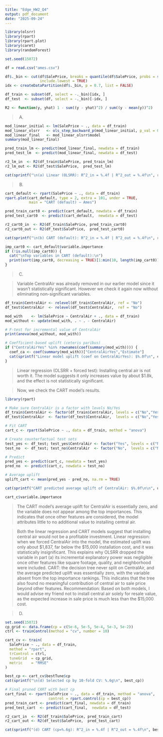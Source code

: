 ```yaml
---
title: "Edge_HW2_Q4"
output: pdf_document
date: "2025-09-24"
---
```


```r
library(olsrr)
library(rpart)
library(rpart.plot)
library(caret)
library(randomForest)

set.seed(15072)

df = read.csv("ames.csv")

df$._bin <- cut(df$SalePrice, breaks = quantile(df$SalePrice, probs = seq(0,1,0.1), na.rm = TRUE),
                include.lowest = TRUE)
idx <- createDataPartition(df$._bin, p = 0.7, list = FALSE)

df_train <- subset(df, select = -._bin)[idx, ]
df_test  <- subset(df, select = -._bin)[-idx, ]

R2 <- function(y, yhat) 1 - sum((y - yhat)^2) / sum((y - mean(y))^2)
```

> (A)

```r
mod_linear_initial <- lm(SalePrice ~ ., data = df_train)
mod_linear_olsrr   <- ols_step_backward_p(mod_linear_initial, p_val = 0.05, progress = TRUE)
mod_linear_final   <- mod_linear_olsrr$model
summary(mod_linear_final)

```

```r
pred_train_lm <- predict(mod_linear_final, newdata = df_train)
pred_test_lm  <- predict(mod_linear_final, newdata = df_test)

r2_lm_in  <- R2(df_train$SalePrice, pred_train_lm)
r2_lm_out <- R2(df_test$SalePrice,  pred_test_lm)

cat(sprintf("\n(a) Linear (OLSRR): R^2_in = %.4f | R^2_out = %.4f\n", r2_lm_in, r2_lm_out))

```

> (B)

```r
cart_default <- rpart(SalePrice ~ ., data = df_train)
rpart.plot(cart_default, type = 2, extra = 101, under = TRUE,
           main = "CART (default) — Ames")

pred_train_cart0 <- predict(cart_default, newdata = df_train)
pred_test_cart0  <- predict(cart_default,  newdata = df_test)

r2_cart0_in  <- R2(df_train$SalePrice, pred_train_cart0)
r2_cart0_out <- R2(df_test$SalePrice,  pred_test_cart0)

cat(sprintf("\n(b) CART (default): R^2_in = %.4f | R^2_out = %.4f\n", r2_cart0_in, r2_cart0_out))

```

```r
imp_cart0 <- cart_default$variable.importance
if (!is.null(imp_cart0)) {
  cat("\nTop variables in CART (default):\n")
  print(sort(imp_cart0, decreasing = TRUE)[1:min(10, length(imp_cart0))])
}
```

> (C)

> Variable CentralAir was already removed in our earlier model since it wasn't statistically significant. However we check it again now without eliminating non-significant variables. 

```r

df_train$CentralAir <- relevel(df_train$CentralAir, ref = "No")
df_test$CentralAir  <- relevel(df_test$CentralAir,  ref = "No")

mod_with    <- lm(SalePrice ~ CentralAir + ., data = df_train)
mod_without <- update(mod_with, . ~ . - CentralAir)

# F-test for incremental value of CentralAir
print(anova(mod_without, mod_with))

# Coefficient-based uplift (ceteris paribus)
if ("CentralAirYes" %in% rownames(coef(summary(mod_with)))) {
  coef_ca <- coef(summary(mod_with))["CentralAirYes","Estimate"]
  cat(sprintf("Linear model uplift (coef on CentralAirYes): $%.0f\n", coef_ca))
}

```

> Linear regression (OLSRR + forced test): Installing central air is not worth it. The model suggests it only increases value by about $1.8k, and the effect is not statistically significant.

> Now, we check the CART model's results.

```r
library(rpart)

# Make sure CentralAir is a factor with levels No/Yes
df_train$CentralAir <- factor(df_train$CentralAir, levels = c("No","Yes"))
df_test$CentralAir  <- factor(df_test$CentralAir,  levels = c("No","Yes"))

# Fit CART
cart_c <- rpart(SalePrice ~ ., data = df_train, method = "anova")

# Create counterfactual test sets
test_yes <- df_test; test_yes$CentralAir <- factor("Yes", levels = c("No","Yes"))
test_no  <- df_test; test_no$CentralAir  <- factor("No",  levels = c("No","Yes"))

# Predict
pred_yes <- predict(cart_c, newdata = test_yes)
pred_no  <- predict(cart_c, newdata = test_no)

# Average uplift
uplift_cart <- mean(pred_yes - pred_no, na.rm = TRUE)

cat(sprintf("CART predicted average uplift of CentralAir: $%.0f\n\n", uplift_cart))

cart_c$variable.importance

```
> The CART model’s average uplift for CentralAir is essentially zero, and the variable does not appear among the top importances. This indicates that once other features are considered, the model attributes little to no additional value to installing central air.

> Both the linear regression and CART models suggest that installing central air would not be a profitable investment.
Linear regression: when we forced CentralAir into the model, the estimated uplift was only about $1,837, far below the $15,000 installation cost, and it was statistically insignificant. This explains why OLSRR dropped the variable in part (a) its incremental explanatory power was negligible once other features like square footage, quality, and neighborhood were included.
CART: the decision tree never split on CentralAir, and the average predicted uplift was essentially zero, with the variable absent from the top importance rankings. This indicates that the tree also found no meaningful contribution of central air to sale price beyond other features.
Recommendation: Based on both models, I would advise my friend not to install central air solely for resale value, as the expected increase in sale price is much less than the $15,000 cost.


> (D)

```r
set.seed(15072)
cp_grid <- data.frame(cp = c(5e-6, 5e-5, 5e-4, 5e-3, 5e-2))
ctrl <- trainControl(method = "cv", number = 10)

cart_cv <- train(
  SalePrice ~ ., data = df_train,
  method = "rpart",
  trControl = ctrl,
  tuneGrid  = cp_grid,
  metric    = "RMSE"
)

best_cp <- cart_cv$bestTune$cp
cat(sprintf("\n(d) Selected cp by 10-fold CV: %.6g\n", best_cp))

# Final pruned CART with best cp
cart_final <- rpart(SalePrice ~ ., data = df_train, method = "anova",
                    control = rpart.control(cp = best_cp))
pred_train_cart <- predict(cart_final, newdata = df_train)
pred_test_cart  <- predict(cart_final,  newdata = df_test)

r2_cart_in  <- R2(df_train$SalePrice, pred_train_cart)
r2_cart_out <- R2(df_test$SalePrice,  pred_test_cart)

cat(sprintf("(d) CART (cp=%.6g): R^2_in = %.4f | R^2_out = %.4f\n", best_cp, r2_cart_in, r2_cart_out))

```


